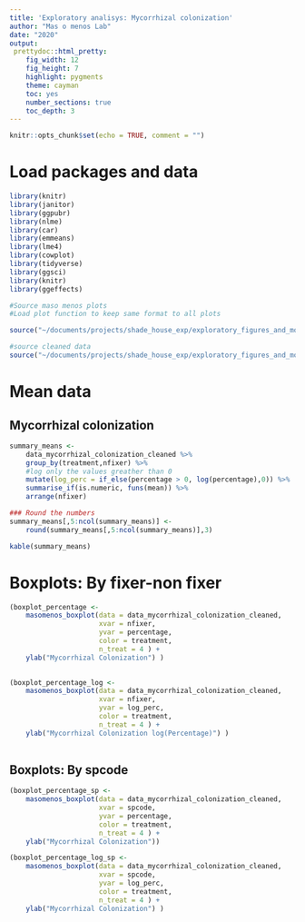 ```yaml
---
title: 'Exploratory analisys: Mycorrhizal colonization'
author: "Mas o menos Lab"
date: "2020"
output: 
 prettydoc::html_pretty:
    fig_width: 12
    fig_height: 7
    highlight: pygments
    theme: cayman   
    toc: yes
    number_sections: true
    toc_depth: 3
---
```



```r
knitr::opts_chunk$set(echo = TRUE, comment = "")
```

# Load packages and data
```r
library(knitr)
library(janitor)
library(ggpubr)
library(nlme)
library(car)
library(emmeans)
library(lme4)
library(cowplot)
library(tidyverse)
library(ggsci)
library(knitr)
library(ggeffects)

```


```r
#Source maso menos plots
#Load plot function to keep same format to all plots

source("~/documents/projects/shade_house_exp/exploratory_figures_and_models/codes/masomenos_plot.R")
```

```r
#source cleaned data
source("~/documents/projects/shade_house_exp/exploratory_figures_and_models/codes/cleaned_data_mycorrhizal_colonization.R")
```


# Mean data 

## Mycorrhizal colonization

```r

summary_means <- 
	data_mycorrhizal_colonization_cleaned %>% 
	group_by(treatment,nfixer) %>%
	#log only the values greather than 0
	mutate(log_perc = if_else(percentage > 0, log(percentage),0)) %>% 
	summarise_if(is.numeric, funs(mean)) %>% 
	arrange(nfixer) 

### Round the numbers
summary_means[,5:ncol(summary_means)] <-
	round(summary_means[,5:ncol(summary_means)],3) 

kable(summary_means)
```


# Boxplots: By fixer-non fixer 


```r

(boxplot_percentage <- 
	masomenos_boxplot(data = data_mycorrhizal_colonization_cleaned,
					  xvar = nfixer,
                      yvar = percentage, 
					  color = treatment,
					  n_treat = 4 ) +
	ylab("Mycorrhizal Colonization") )
 
```

```r

(boxplot_percentage_log <- 
	masomenos_boxplot(data = data_mycorrhizal_colonization_cleaned,
					  xvar = nfixer,
                      yvar = log_perc, 
					  color = treatment,
					  n_treat = 4 ) +
	ylab("Mycorrhizal Colonization log(Percentage)") )
 
```

## Boxplots: By spcode
```r
(boxplot_percentage_sp <- 
	masomenos_boxplot(data = data_mycorrhizal_colonization_cleaned,
					  xvar = spcode,
                      yvar = percentage, 
					  color = treatment,
					  n_treat = 4 ) +
	ylab("Mycorrhizal Colonization"))

```

```r

(boxplot_percentage_log_sp <- 
	masomenos_boxplot(data = data_mycorrhizal_colonization_cleaned,
					  xvar = spcode,
                      yvar = log_perc, 
					  color = treatment,
					  n_treat = 4 ) +
	ylab("Mycorrhizal Colonization") )
```

